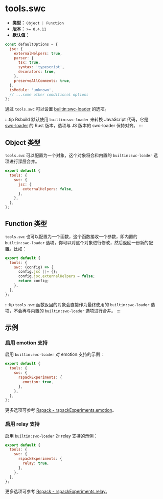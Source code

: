 # tools.swc

- **类型：** `Object | Function`
- **版本：** `>= 0.4.11`
- **默认值：**

```js
const defaultOptions = {
  jsc: {
    externalHelpers: true,
    parser: {
      tsx: true,
      syntax: 'typescript',
      decorators: true,
    },
    preserveAllComments: true,
  },
  isModule: 'unknown',
  // ...some other conditional options
};
```

通过 `tools.swc` 可以设置 [builtin:swc-loader](https://www.rspack.dev/guide/builtin-swc-loader) 的选项。

:::tip
Rsbuild 默认使用 `builtin:swc-loader` 来转换 JavaScript 代码，它是 [swc-loader](https://github.com/swc-project/pkgs/tree/main/packages/swc-loader) 的 Rust 版本，选项与 JS 版本的 swc-loader 保持对齐。
:::

## Object 类型

`tools.swc` 可以配置为一个对象，这个对象将会和内置的 `builtin:swc-loader` 选项进行深层合并。

```js
export default {
  tools: {
    swc: {
      jsc: {
        externalHelpers: false,
      },
    },
  },
};
```

## Function 类型

`tools.swc` 也可以配置为一个函数，这个函数接收一个参数，即内置的 `builtin:swc-loader` 选项，你可以对这个对象进行修改，然后返回一份新的配置。比如：

```js
export default {
  tools: {
    swc: (config) => {
      config.jsc ||= {};
      config.jsc.externalHelpers = false;
      return config;
    },
  },
};
```

:::tip
`tools.swc` 函数返回的对象会直接作为最终使用的 `builtin:swc-loader` 选项，不会再与内置的 `builtin:swc-loader` 选项进行合并。
:::

## 示例

### 启用 emotion 支持

启用 `builtin:swc-loader` 对 emotion 支持的示例：

```js
export default {
  tools: {
    swc: {
      rspackExperiments: {
        emotion: true,
      },
    },
  },
};
```

更多选项可参考 [Rspack - rspackExperiments.emotion](https://www.rspack.dev/guide/builtin-swc-loader#optionsrspackexperimentsemotion)。

### 启用 relay 支持

启用 `builtin:swc-loader` 对 relay 支持的示例：

```js
export default {
  tools: {
    swc: {
      rspackExperiments: {
        relay: true,
      },
    },
  },
};
```

更多选项可参考 [Rspack - rspackExperiments.relay](https://www.rspack.dev/guide/builtin-swc-loader#optionsrspackexperimentsrelay)。
